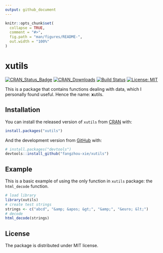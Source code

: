 ```yaml
---
output: github_document
---
```


<!-- README.md is generated from README.Rmd. Please edit that file -->

```r
knitr::opts_chunk$set(
  collapse = TRUE,
  comment = "#>",
  fig.path = "man/figures/README-",
  out.width = "100%"
)
```


# xutils

<!-- badges: start -->
[![CRAN_Status_Badge](http://www.r-pkg.org/badges/version/xutils)](https://CRAN.R-project.org/package=xutils)
[![CRAN_Downloads](http://cranlogs.r-pkg.org/badges/grand-total/xutils)](https://CRAN.R-project.org/package=xutils)
[![Build Status](https://app.travis-ci.com/fangzhou-xie/xutils.svg?branch=main)](https://app.travis-ci.com/github/fangzhou-xie/xutils)
[![License: MIT](https://img.shields.io/badge/License-MIT-yellow.svg)](https://opensource.org/licenses/MIT)
<!-- badges: end -->

This is a package that contains functions dealing with data,
which I personally found useful. Hence the name:
**x**utils.

## Installation

<!-- This package is planned to be submitted to CRAN. -->
You can install the released version of `xutils` from [CRAN](https://CRAN.R-project.org) with:

``` r
install.packages("xutils")
```

And the development version from [GitHub](https://github.com/) with:

``` r
# install.packages("devtools")
devtools::install_github("fangzhou-xie/xutils")
```

## Example

This is a basic example of using the only function in `xutils` package: the `html_decode` function.

```r
# load library
library(xutils)
# create test strings
strings <- c("abcd", "&amp; &apos; &gt;", "&amp;", "&euro; &lt;")
# decode
html_decode(strings)
```

## License

The package is distributed under MIT license.
